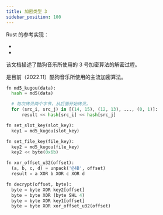 ```yaml
---
title: 加密类型 3
sidebar_position: 100
---
```



Rust 的参考实现：

- <CodeRef at="1dcb48a" file="src/kugou/kgm_crypto_type3.rs#L38-L50" />
- <CodeRef at="1dcb48a" file="src/kugou/utils.rs#L3" />

该文档描述了酷狗音乐所使用的 3 号加密算法的解密过程。

是目前（2022.11）酷狗音乐所使用的主流加密算法。

```py title="伪代码"
fn md5_kugou(data):
  hash = md5(data)

  # 每次拷贝两个字节，从后面开始拷贝。
  for (src_i, src_j) in [(14, 15), (12, 13), ..., (0, 1)]:
      result << hash[src_i] << hash[src_j]

fn set_slot_key(slot_key):
  key1 = md5_kugou(slot_key)

fn set_file_key(file_key):
  key2 = md5_kugou(file_key)
  key2 << byte(0x6b)

fn xor_offset_u32(offset):
  (a, b, c, d) = unpack('@4B', offset)
  result = a XOR b XOR c XOR d

fn decrypt(offset, byte):
  byte = byte XOR key2[offset]
  byte = byte XOR (byte SHL 4)
  byte = byte XOR key1[offset]
  byte = byte XOR xor_offset_u32(offset)

```
